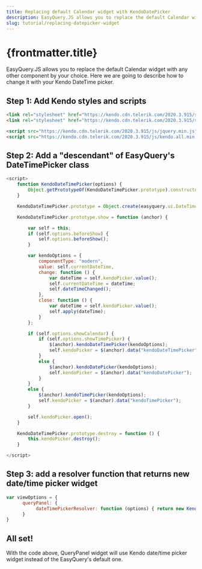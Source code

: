```yaml
---
title: Replacing default Calendar widget with KendoDatePicker
description: EasyQuery.JS allows you to replace the default Calendar widget with any other component by your choice. Here we are going to describe how to change it with your Kendo DateTime picker.
slug: tutorial/replacing-datepicker-widget
---
```

# {frontmatter.title}

EasyQuery.JS allows you to replace the default Calendar widget with any other component by your choice. Here we are going to describe how to change it with your Kendo DateTime picker.

## Step 1: Add Kendo styles and scripts

```html
<link rel="stylesheet" href="https://kendo.cdn.telerik.com/2020.3.915/styles/kendo.common.min.css" />
<link rel="stylesheet" href="https://kendo.cdn.telerik.com/2020.3.915/styles/kendo.default.min.css" />

<script src="https://kendo.cdn.telerik.com/2020.3.915/js/jquery.min.js"></script>
<script src="https://kendo.cdn.telerik.com/2020.3.915/js/kendo.all.min.js"></script>
```

## Step 2: Add a "descendant" of EasyQuery's DateTimePicker class

```js
<script>
    function KendoDateTimePicker(options) {
        Object.getPrototypeOf(KendoDateTimePicker.prototype).constructor.call(this, options);
    }

    KendoDateTimePicker.prototype = Object.create(easyquery.ui.DateTimePicker.prototype);

    KendoDateTimePicker.prototype.show = function (anchor) {

        var self = this;
        if (self.options.beforeShow) {
            self.options.beforeShow();
        }

        var kendoOptions = {
            componentType: "modern",
            value: self.currentDateTime,
            change: function () {
                var dateTime = self.kendoPicker.value();
                self.currentDateTime = dateTime;
                self.dateTimeChanged();
            },
            close: function () {
                var dateTime = self.kendoPicker.value();
                self.apply(dateTime);
            }
        };

        if (self.options.showCalendar) {
            if (self.options.showTimePicker) {
                $(anchor).kendoDateTimePicker(kendoOptions);
                self.kendoPicker = $(anchor).data("kendoDateTimePicker");
            }
            else {
                $(anchor).kendoDatePicker(kendoOptions);
                self.kendoPicker = $(anchor).data("kendoDatePicker");
            }
        }
        else {
            $(anchor).kendoTimePicker(kendoOptions);
            self.kendoPicker = $(anchor).data("kendoTimePicker");
        }

        self.kendoPicker.open();
    }

    KendoDateTimePicker.prototype.destroy = function () {
        this.kendoPicker.destroy();
    }

</script>
```

## Step 3: add a resolver function that returns new date/time picker widget

```js
var viewOptions = {
      queryPanel: {
           dateTimePickerResolver: function (options) { return new KendoDateTimePicker(options)}
      }
}
```


## All set!

With the code above, QueryPanel widget will use Kendo date/time picker widget instead of the EasyQuery's default one.